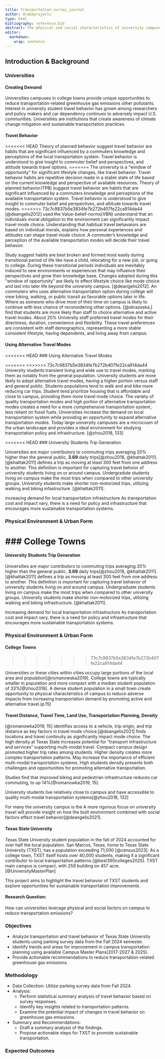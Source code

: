 ```yaml
---
title: Transportation_survey_journal
author: drakeprojects
type: html
bibliography: reference.bib
abstract: The physical and social characteristics of university campuses provide a unique position for reducing transportation-related greenhouse gas emissions (@zhou2018). Travel behavior is influenced by both physical infrastructure and social factors, including personal perspectives, satisfaction, and attitudes, which determine commuters' mode choices (@deangelis2021). To efficiently reduce emissions from transportation, universities must capitalize on this crucial transition period when students show an increased likelihood of adopting sustainable travel behaviors (@deangelis2021). San Marcos, Texas, has a population of over 71,000 (@census2023) and is often recognized as a notable college town (@best390colleges2025). With a population of over 40,000, TXST students account for more than half of the local population. Breaking a 125-year record in the Fall of 2024, the TXST student population is increasing. San Marcos’ dense urban landscape and TXST’s compact campus create a distinct opportunity for employing and assessing novel transportation interventions. This project will provide a summary analysis of Texas State University students' travel behavior using parking survey data from the fall semester of 2024. The results of this analysis will provide insight leveraging campus characteristics and existing multi-modal systems to reduce transportation emissions. The contributions of this research will aid in future transportation planning and policy, particularly the implementation of the Texas State University 2025 Campus Master Plan.
editor: 
  markdown: 
    wrap: sentence
---
```


## Introduction & Background

### Universities

#### Creating Demand

Universities campuses in college towns provide unique opportunities to reduce transportation-related greenhouse gas emissions other pollutants.
Interest in university student travel behavior has grown among researchers and policy makers and car dependency continues to adversely impact U.S. communities.
Universities are institutions that create awareness of climate change mitigation and sustainable transportation practices.

#### Travel Behavior

<<<<<<< HEAD
Theory of planned behavior suggest travel behavior are habits that are significant influenced by a commuters knowledge and perceptions of the local transportation system.
Travel behavior is understood to give insight to commuter belief and perspectives, and attitude towards travel options.
=======
The university is a "window of opportunity" for significant lifestyle changes, like travel behavior.
Travel behavior habits are repetitive decision made in a stable state of life based on the current knowledge and perspective of available resources.
Theory of planned behavior(TPB) suggest travel behavior are habits that are significant influenced by a commuters knowledge and perceptions of the available transportation system.
Travel behavior is understood to give insight to commuter belief and perspectives, and attitude towards travel modes.
>>>>>>> 73c7c9837b5e3834fe7b272b407fe22ca914da44
[@deangelis2012] used the Value-belief-norms(VBN) understand that an individuals moral obligation to the environment can significantly impact travel mode choice.
Understanding that habitual travel behavaiors are based on individual morals, explains how personal experiences and attitudes can shape travel mode choice.
A commuter's knowledge and perception of the available transportation modes will decide their travel behavior.

Study suggest habits are best broken and formed most easily during transitional period of life like have a child, relocating for a new job, or going to college.
During these transitional periods individuals are inevitably induced to new environments or experiences that may influence their perspectives and grow their knowledge base.
Changes adopted during this "window of opportunity" are likely to effect lifestyle choice like mode choice and last into later life beyond the university campus.
[@deangelis2012].
An commuters who uses alternative transportation option during college will view biking, walking, or public transit as favorable options later in life.
Where as someone who drive most of their time on campus is likely to continue with less chance of reconsidering other options.
[@okrazeska,] find that students are more likely than staff to choice alternative and active travel modes.
About 20% University staff preferred travel modes for their directness, duration, convenience and flexibility.
These travel preferences are consistent with staff demographics, representing a more stable consistent lifestyle, having dependents, and living away from campus.

#### Using Alternative Travel Modes

<<<<<<< HEAD
### Using Alternative Travel Modes

=======
>>>>>>> 73c7c9837b5e3834fe7b272b407fe22ca914da44
University students transient living and wide use to travel modes, marking them as notably from the general population.
University students are more likely to adopt alternative travel modes, having a higher portion versus staff and general public.
Students populations tend to walk and and bike more reducing car trips.
Student tend prioritize housing that is affordable and close to campus, providing them more travel mode choice.
The variety of quality transportation modes and high portion of alternative transportation modes creates a need for a more comprehensive transportation system, less reliant on fossil fuels.
Universities increase the demand on local transportation system while providing an opportunity to expand alternative transportation modes.
Today large university campuses are a microcosm of the urban landscape and provides a ideal environment for studying transportation policy and infrastructure.
[@zhou2018, 133]

<<<<<<< HEAD
### University Students Trip Generation

Universities are major contributors to commuting trips averaging 20% higher than the general public, **3.69** daily trips[@zhou2018, @khattak2011].
[@khattak2011] defines a trip as moving at least 300 feet from one address to another.
This definition is important for capturing travel behvior of university students living on or around campus.
Undergradute students living on campus make the most trips when compared to other university groups.
University students make shorter non-motorized trips, utilizing walking and biking infastructure.
[@khattak2011].

increasing demand for local transportation infrastructure As transportation cost and impact vary, there is a need for policy and infrastructure that encourages more sustainable transportation systems.

### Physical Environment & Urban Form

### College Towns
=======
#### University Students Trip Generation

Universities are major contributors to commuting trips averaging 20% higher than the general public, **3.69** daily trips[@zhou2018, @khattak2011].
[@khattak2011] defines a trip as moving at least 300 feet from one address to another.
This definition is important for capturing travel behavior of university students living on and around campus.
Undergraduate students living on campus make the most trips when compared to other university groups.
University students make shorter non-motorized trips, utilizing walking and biking infrastructure.
[@khattak2011].

Increasing demand for local transportation infrastructure As transportation cost and impact vary, there is a need for policy and infrastructure that encourages more sustainable transportation systems.

### Physical Environment & Urban Form

#### College Towns
>>>>>>> 73c7c9837b5e3834fe7b272b407fe22ca914da44

Universities or these cities within cities occupy large portions of the local area and population[@romanowska2019].
College towns are typically smaller in population and more compact with a median student population of 33%[@zhou2018].
A dense student population in a small town create opportunity to physical characteristics of campus to reduce adverse impacts from increasing transportation demand by promoting active and alternative travel.(p.15)

#### Travel Distance, Travel Time, Land Use, Transportation Planning, Density

[@romanowka2019, 15] identifies access to a vehicle, trip origin, and trip distance as key factors in travel mode choice.[@deangelis2021] finds locations and travel continuity as significantly impact mode choice.
The high density at Texas State increases potential for "transport infrastructure and services" supporting multi-modal travel.
Compact campus design promoted higher trip rates among students.
Higher density creates more complex transportation patterns.
May increase the importance of efficient multi-modal transportation systems.
High students density presents both challenges and opportunities for promoting alternative transportation.

Studies find that improved biking and pedestrian infrastructure reduces car commuting, to up 14%[@romanowka2019, 15].

University students live relatively close to campus and have accessible to quality multi-modal transportation systems[@zhou2018, 132]

For many the university campus is the A more rigorous focus on university travel will provide insight on how the built environment combined with social factors effect travel behavior[@deangelis2021].

#### Texas State University

Texas State University student population in the fall of 2024 accounted for over half the local population.
San Marcos, Texas, home to Texas State University (TXST), has a population exceeding 71,000 [@census2023].
As a college town, TXST itself hosts over 40,000 students, making it a significant contributor to local transportation patterns [@best390colleges2025].
TXST main campus is compact, with 259 building on 457 acre.[@UniversityMasterPlan]

This project aims to highlight the travel behavior of TXST students and explore opportunities for sustainable transportation improvements.

#### Research Question:

How can universities leverage physical and social factors on campus to reduce transportation emissions?

### Objectives

-   Analyze transportation and travel behavior of Texas State University students using parking survey data from the Fall 2024 semester.
-   Identify trends and areas for improvement in campus transportation planning using available Campus Master Plans(2017-2027 & 2025).
-   Provide actionable recommendations to reduce transportation-related greenhouse gas emissions.

### Methodology

-   Data Collection: Utilize parking survey data from Fall 2024.
-   Analysis:
    -   Perform statistical summary analysis of travel behavior based on survey responses.
    -   Identify key insights related to transportation patterns.
    -   Examine the potential impact of changes in travel behavior on greenhouse gas emissions.
-   Summary and Recommendations:
    -   Draft a summary analysis of the findings.
    -   Propose actionable steps for TXST to promote sustainable transportation.

### Expected Outcomes
